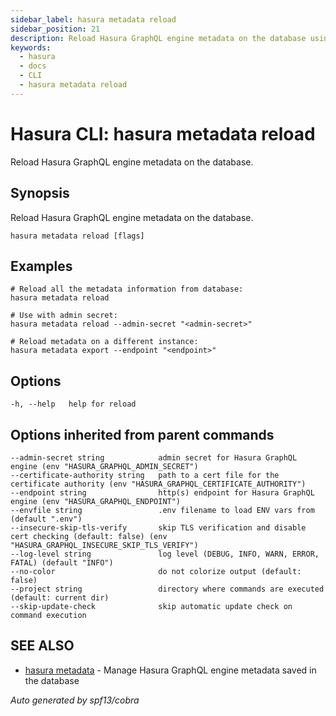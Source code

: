 ```yaml
---
sidebar_label: hasura metadata reload
sidebar_position: 21
description: Reload Hasura GraphQL engine metadata on the database using the Hasura CLI
keywords:
  - hasura
  - docs
  - CLI
  - hasura metadata reload
---
```


# Hasura CLI: hasura metadata reload

Reload Hasura GraphQL engine metadata on the database.

## Synopsis

Reload Hasura GraphQL engine metadata on the database.

    hasura metadata reload [flags]

## Examples

    # Reload all the metadata information from database:
    hasura metadata reload

    # Use with admin secret:
    hasura metadata reload --admin-secret "<admin-secret>"

    # Reload metadata on a different instance:
    hasura metadata export --endpoint "<endpoint>"

## Options

    -h, --help   help for reload

## Options inherited from parent commands

    --admin-secret string            admin secret for Hasura GraphQL engine (env "HASURA_GRAPHQL_ADMIN_SECRET")
    --certificate-authority string   path to a cert file for the certificate authority (env "HASURA_GRAPHQL_CERTIFICATE_AUTHORITY")
    --endpoint string                http(s) endpoint for Hasura GraphQL engine (env "HASURA_GRAPHQL_ENDPOINT")
    --envfile string                 .env filename to load ENV vars from (default ".env")
    --insecure-skip-tls-verify       skip TLS verification and disable cert checking (default: false) (env "HASURA_GRAPHQL_INSECURE_SKIP_TLS_VERIFY")
    --log-level string               log level (DEBUG, INFO, WARN, ERROR, FATAL) (default "INFO")
    --no-color                       do not colorize output (default: false)
    --project string                 directory where commands are executed (default: current dir)
    --skip-update-check              skip automatic update check on command execution

## SEE ALSO

- [hasura metadata](/graphql/core/hasura-cli/hasura_metadata) - Manage Hasura GraphQL engine metadata saved in the database

_Auto generated by spf13/cobra_
